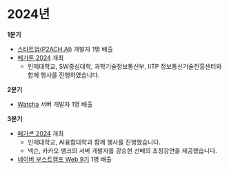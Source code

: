 # 2024년

**1분기**
- [스타트업(P2ACH.AI)](https://p2ach.ai/) 개발자 1명 배출
- [메가톤 2024](/docs/activities/megathon/2024.mdx) 개최
  - 인제대학교, SW중심대학, 과학기술정보통신부, IITP 정보통신기술진흥센터와 함께 행사를 진행하였습니다.

**2분기**
- [Watcha](https://watcha.com/) 서버 개발자 1명 배출

**3분기**
- [메가콘 2024](/docs/activities/megacon/2024.mdx) 개최
  - 인제대학교, AI융합대학과 함께 행사를 진행했습니다.
  - 넥슨, 카카오 뱅크의 서버 개발자를 강승현 선배의 초청강연을 제공했습니다.
- [네이버 부스트캠프 Web 9기](https://boostcamp.connect.or.kr) 1명 배출
